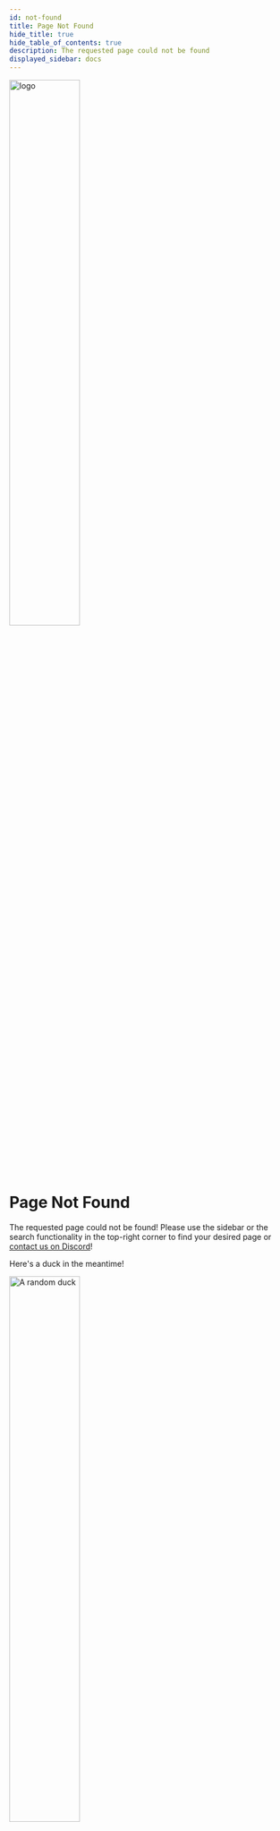 ---
id: not-found
title: Page Not Found
hide_title: true
hide_table_of_contents: true
description: The requested page could not be found
displayed_sidebar: docs
---

<div className="text--center">
    <img src="https://bloom.host/logo-white.svg" alt="logo" height="50%" width="50%"/>
    <h1>Page Not Found</h1>
    <p>The requested page could not be found! Please use the sidebar or the search functionality in the top-right corner to find your desired page or
        <a href="https://discord.gg/bloom"> contact us on Discord</a>!
    </p>
    <p>Here's a duck in the meantime!</p>
    <img src="https://corsproxy.io/?https%3A%2F%2Frandom-d.uk%2Fapi%2Frandomimg"
         height="50%"
         width="50%"
         alt="A random duck"/>
</div>
